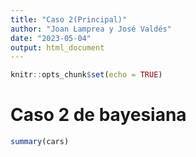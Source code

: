 ```yaml
---
title: "Caso 2(Principal)"
author: "Joan Lamprea y José Valdés"
date: "2023-05-04"
output: html_document
---
```


```r
knitr::opts_chunk$set(echo = TRUE)
```

# Caso 2 de bayesiana

```r
summary(cars)
```


